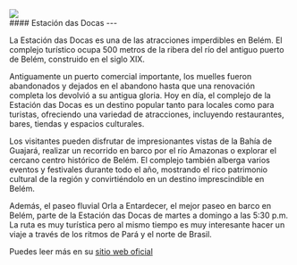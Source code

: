 
<div>
  <div className="rounded-lg w-full aspect-4/3 overflow-hidden">
    <Image placeholder="blur" src={Photo} className="w-full h-full object-cover" />
  </div>
  #### Estación das Docas
  ---

  La Estación das Docas es una de las atracciones imperdibles en Belém. El complejo turístico ocupa 500 metros de la ribera del río del antiguo puerto de Belém, construido en el siglo XIX.

  Antiguamente un puerto comercial importante, los muelles fueron abandonados y dejados en el abandono hasta que una renovación completa los devolvió a su antigua gloria. Hoy en día, el complejo de la Estación das Docas es un destino popular tanto para locales como para turistas, ofreciendo una variedad de atracciones, incluyendo restaurantes, bares, tiendas y espacios culturales.

  Los visitantes pueden disfrutar de impresionantes vistas de la Bahía de Guajará, realizar un recorrido en barco por el río Amazonas o explorar el cercano centro histórico de Belém. El complejo también alberga varios eventos y festivales durante todo el año, mostrando el rico patrimonio cultural de la región y convirtiéndolo en un destino imprescindible en Belém.

  Además, el paseo fluvial Orla a Entardecer, el mejor paseo en barco en Belém, parte de la Estación das Docas de martes a domingo a las 5:30 p.m. La ruta es muy turística pero al mismo tiempo es muy interesante hacer un viaje a través de los ritmos de Pará y el norte de Brasil.

  Puedes leer más en su [sitio web oficial](https://www.valeverdeturismo.com.br/belem-para-amazonia)
</div>
